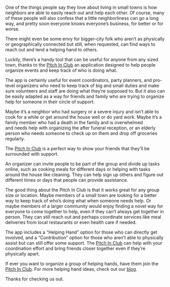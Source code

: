<BlogImage  />
<BlogInfo  />

<MobileAd />

One of the things people say they love about living in small towns is how neighbors are able to easily 
reach out and help each other. Of course, many of these people will also confess that a little neighborliness 
can go a long way, and pretty soon everyone knows everyone’s business, for better or for worse.

There might even be some envy for bigger-city folk who aren’t as physically or geographically connected 
but still, when requested, can find ways to reach out and lend a helping hand to others. 

Luckily, there’s a handy tool that can be useful for anyone from any sized town, thanks to the 
[Pitch In Club](https://pitchinclub.com) an application designed to help people organize events and 
keep track of who is doing what.

<MobileAd />

The app is certainly useful for event coordinators, party planners, and pro-level organizers who need to keep 
track of big and small duties and make sure volunteers and staff are doing what they’re supposed to. But it 
also can be easily adapted as a way for friends and family who are trying to organize help for someone in 
their circle of support.

Maybe it’s a neighbor who had surgery or a severe injury and isn’t able to cook for a while or get around 
the house well or do yard work. Maybe it’s a family member who had a death in the family and is overwhelmed  
and needs help with organizing the after funeral reception, or an elderly person who needs
someone to check up on them and drop off groceries regularly.

<MobileAd />

The [Pitch In Club](https://pitchinclub.com) is a perfect way to show your friends that they’ll be 
surrounded with support.

An organizer can invite people to be part of the group and divide up tasks online, such as cooking meals 
for different days or helping with tasks around the house like cleaning. They can help sign up others and 
figure out different times or days that people can provide assistance.

<MobileAd />

The good thing about the Pitch In Club is that it works great for any group size or location. Maybe members of 
a small town are looking for a better way to keep track of who’s doing what when someone needs help. Or maybe 
members of a larger community would enjoy finding a novel way for everyone to come together to help, even if 
they can’t always get together in person. They can still reach out and perhaps coordinate services like meal 
deliveries from local restaurants or even health care if needed.

The app includes a “Helping Hand” option for those who can directly get involved, and a “Contribution” option 
for those who aren’t able to physically assist but can still offer some support. The
[Pitch In Club](https://pitchinclub.com) can help with your coordination effort and bring friends closer 
together even if they’re physically apart.

If ever you want to organize a group of helping hands, have them join the [Pitch In Club](https://pitchinclub.com). 
For more helping hand ideas, check out our [blog](https://pitchinclub.com/blog/list/1).

Thanks for checking us out.

<MobileAd />

